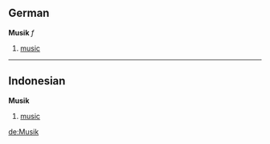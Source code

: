 == German ==
'''Musik''' ''f''

# [[music]]

----
== Indonesian ==
'''Musik'''

# [[music]]

<!-- search keyword: bahasa indonesia -->

[[de:Musik]]